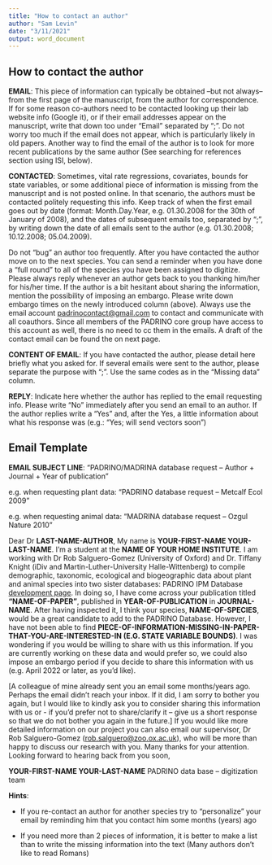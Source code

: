 ```yaml
---
title: "How to contact an author"
author: "Sam Levin"
date: "3/11/2021"
output: word_document
---
```

## How to contact the author

**EMAIL**: This piece of information can typically be obtained –but not always– from the first page of the manuscript, from the author for correspondence. If for some reason co-authors need to be contacted looking up their lab website info (Google it), or if their email addresses appear on the manuscript, write that down too under “Email” separated by “;”. Do not worry too much if the email does not appear, which is particularly likely in old papers. Another way to find the email of the author is to look for more recent publications by the same author (See searching for references section using ISI, below).

**CONTACTED**: Sometimes, vital rate regressions, covariates, bounds for state variables, or some additional piece of information is missing from the manuscript and is not posted online. In that scenario, the authors must be contacted politely requesting this info. Keep track of when the first email goes out by date (format: Month.Day.Year, e.g. 01.30.2008 for the 30th of January of 2008), and the dates of subsequent emails too, separated by “;”, by writing down the date of all emails sent to the author (e.g. 01.30.2008; 10.12.2008; 05.04.2009). 

Do not “bug” an author too frequently. After you have contacted the author move on to the next species. You can send a reminder when you have done a “full round” to all of the species you have been assigned to digitize. Please always reply whenever an author gets back to you thanking him/her for his/her time. If the author is a bit hesitant about sharing the information, mention the possibility of imposing an embargo. Please write down embargo times on the newly introduced column (above).
Always use the email account <padrinocontact@gmail.com> to contact and communicate with all coauthors. Since all members of the PADRINO core group have access to this account as well, there is no need to cc them in the emails.
A draft of the contact email can be found the on next page.

**CONTENT OF EMAIL**: If you have contacted the author, please detail here briefly what you asked for. If several emails were sent to the author, please separate the purpose with “;”. Use the same codes as in the “Missing data” column.

**REPLY**: Indicate here whether the author has replied to the email requesting info. Please write “No” immediately after you send an email to an author. If the author replies write a “Yes” and, after the Yes, a little information about what his response was (e.g.: “Yes; will send vectors soon”)

## Email  Template

**EMAIL SUBJECT LINE**: “PADRINO/MADRINA database request – Author + Journal + Year of publication”

e.g. when requesting plant data: “PADRINO database request – Metcalf Ecol 2009”

e.g. when requesting animal data: “MADRINA database request – Ozgul Nature 2010”



Dear Dr **LAST-NAME-AUTHOR**,
My name is **YOUR-FIRST-NAME YOUR-LAST-NAME**. I’m a student at the **NAME OF YOUR HOME INSTITUTE**. I am working with Dr Rob Salguero-Gomez (University of Oxford) and Dr. Tiffany Knight (iDiv and Martin-Luther-University Halle-Wittenberg) to compile demographic, taxonomic, ecological and biogeographic data about plant and animal species into two sister databases: PADRINO IPM Database [development page](https://github.com/levisc8/Padrino). In doing so, I have come across your publication titled **“NAME-OF-PAPER”**, published in **YEAR-OF-PUBLICATION** in **JOURNAL-NAME**. After having inspected it, I think your species, **NAME-OF-SPECIES**, would be a great candidate to add to the PADRINO Database. However, I have not been able to find **PIECE-OF-INFORMATION-MISSING-IN-PAPER-THAT-YOU-ARE-INTERESTED-IN (E.G. STATE VARIABLE BOUNDS)**. I was wondering if you would be willing to share with us this information. If you are currently working on these data and would prefer so, we could also impose an embargo period if you decide to share this information with us (e.g. April 2022 or later, as you’d like).

[A colleague of mine already sent you an email some months/years ago. Perhaps the email didn’t reach your inbox. If it did, I am sorry to bother you again, but I would like to kindly ask you to consider sharing this information with us or  - if you’d prefer not to share/clarify it – give us a short response so that we do not bother you again in the future.]
If you would like more detailed information on our project you can also email our supervisor, Dr Rob Salguero-Gomez (<rob.salguero@zoo.ox.ac.uk>), who will be more than happy to discuss our research with you. Many thanks for your attention. Looking forward to hearing back from you soon,

**YOUR-FIRST-NAME YOUR-LAST-NAME**
PADRINO data base – digitization team

**Hints**:

-	If you re-contact an author for another species try to “personalize” your email by reminding him that you contact him some months (years) ago

-	If you need more than 2 pieces of information, it is better to make a list than to write the missing information into the text (Many authors don’t like to read Romans)
